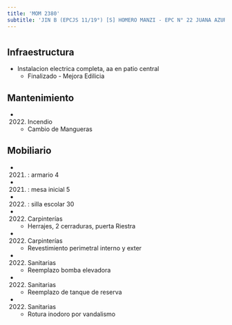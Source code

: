 ```yaml
---
title: 'MOM 2380'
subtitle: 'JIN B (EPCJS 11/19°) [S] HOMERO MANZI - EPC N° 22 JUANA AZURDUY'
---
```


#
## Infraestructura

* Instalacion electrica completa, aa en patio central 
    + Finalizado - Mejora Edilicia 


## Mantenimiento

*  (2022) Incendio 
    + Cambio de Mangueras


## Mobiliario

*  (2021) : armario 4 

*  (2021) : mesa inicial 5 

*  (2022) : silla escolar 30 




*  (2022) Carpinterías 
    + Herrajes, 2 cerraduras, puerta Riestra

*  (2022) Carpinterías 
    + Revestimiento perimetral interno y exter

*  (2022) Sanitarias 
    + Reemplazo bomba elevadora

*  (2022) Sanitarias 
    + Reemplazo de tanque de reserva

*  (2022) Sanitarias 
    + Rotura inodoro por vandalismo







